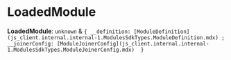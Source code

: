 
# LoadedModule

 **LoadedModule**: `unknown` & ``{ __definition: [ModuleDefinition](js_client.internal.internal-1.ModulesSdkTypes.ModuleDefinition.mdx) ; __joinerConfig: [ModuleJoinerConfig](js_client.internal.internal-1.ModulesSdkTypes.ModuleJoinerConfig.mdx)  }``
